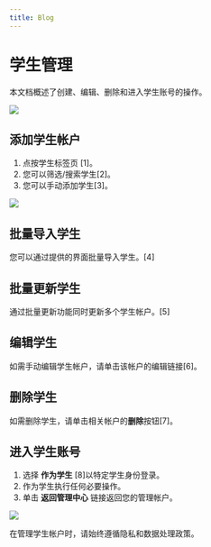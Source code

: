 ```yaml
---
title: Blog
---
```




# 学生管理

本文档概述了创建、编辑、删除和进入学生账号的操作。

![](/img/ulearning/admin/student01.png)

## 添加学生帐户 

1. 点按学生标签页 [1]。 
2. 您可以筛选/搜索学生[2]。 
3. 您可以手动添加学生[3]。

![](/img/ulearning/admin/student02.png)

 ## 批量导入学生 
 您可以通过提供的界面批量导入学生。[4] 
 
 ## 批量更新学生 
 通过批量更新功能同时更新多个学生帐户。[5] 
 
 ## 编辑学生 
 如需手动编辑学生帐户，请单击该帐户的编辑链接[6]。 
 
 ## 删除学生 
 如需删除学生，请单击相关帐户的**删除**按钮[7]。 
 
 ## 进入学生账号
 1. 选择 **作为学生** [8]以特定学生身份登录。 
 2. 作为学生执行任何必要操作。 
 3. 单击 **返回管理中心** 链接返回您的管理帐户。

![](/img/ulearning/admin/student03.png)

<Callout type="info" emoji="ℹ️"> 
   在管理学生帐户时，请始终遵循隐私和数据处理政策。
</Callout>
